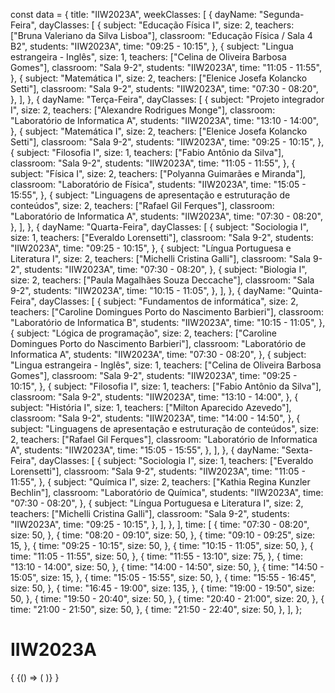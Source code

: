 const data = {
  title: "IIW2023A",
  weekClasses: [
    {
      dayName: "Segunda-Feira",
      dayClasses: [
        {
          subject: "Educação Física I",
          size: 2,
          teachers: ["Bruna Valeriano da Silva Lisboa"],
          classroom: "Educação Física / Sala 4 B2",
          students: "IIW2023A",
          time: "09:25 - 10:15",
        },
        {
          subject: "Lingua estrangeira - Inglês",
          size: 1,
          teachers: ["Celina de Oliveira Barbosa Gomes"],
          classroom: "Sala 9-2",
          students: "IIW2023A",
          time: "11:05 - 11:55",
        },
        {
          subject: "Matemática I",
          size: 2,
          teachers: ["Elenice Josefa Kolancko Setti"],
          classroom: "Sala 9-2",
          students: "IIW2023A",
          time: "07:30 - 08:20",
        },
      ],
    },
    {
      dayName: "Terça-Feira",
      dayClasses: [
        {
          subject: "Projeto integrador I",
          size: 2,
          teachers: ["Alexandre Rodrigues Monge"],
          classroom: "Laboratório de Informatica A",
          students: "IIW2023A",
          time: "13:10 - 14:00",
        },
        {
          subject: "Matemática I",
          size: 2,
          teachers: ["Elenice Josefa Kolancko Setti"],
          classroom: "Sala 9-2",
          students: "IIW2023A",
          time: "09:25 - 10:15",
        },
        {
          subject: "Filosofia I",
          size: 1,
          teachers: ["Fabio Antônio da Silva"],
          classroom: "Sala 9-2",
          students: "IIW2023A",
          time: "11:05 - 11:55",
        },
        {
          subject: "Física I",
          size: 2,
          teachers: ["Polyanna Guimarães e Miranda"],
          classroom: "Laboratório de Física",
          students: "IIW2023A",
          time: "15:05 - 15:55",
        },
        {
          subject: "Linguagens de apresentação e estruturação de conteúdos",
          size: 2,
          teachers: ["Rafael Gil Ferques"],
          classroom: "Laboratório de Informatica A",
          students: "IIW2023A",
          time: "07:30 - 08:20",
        },
      ],
    },
    {
      dayName: "Quarta-Feira",
      dayClasses: [
        {
          subject: "Sociologia I",
          size: 1,
          teachers: ["Everaldo Lorensetti"],
          classroom: "Sala 9-2",
          students: "IIW2023A",
          time: "09:25 - 10:15",
        },
        {
          subject: "Língua Portuguesa e Literatura I",
          size: 2,
          teachers: ["Michelli Cristina Galli"],
          classroom: "Sala 9-2",
          students: "IIW2023A",
          time: "07:30 - 08:20",
        },
        {
          subject: "Biologia I",
          size: 2,
          teachers: ["Paula Magalhães Souza Deccache"],
          classroom: "Sala 9-2",
          students: "IIW2023A",
          time: "10:15 - 11:05",
        },
      ],
    },
    {
      dayName: "Quinta-Feira",
      dayClasses: [
        {
          subject: "Fundamentos de informática",
          size: 2,
          teachers: ["Caroline Domingues Porto do Nascimento Barbieri"],
          classroom: "Laboratório de Informatica B",
          students: "IIW2023A",
          time: "10:15 - 11:05",
        },
        {
          subject: "Lógica de programação",
          size: 2,
          teachers: ["Caroline Domingues Porto do Nascimento Barbieri"],
          classroom: "Laboratório de Informatica A",
          students: "IIW2023A",
          time: "07:30 - 08:20",
        },
        {
          subject: "Lingua estrangeira - Inglês",
          size: 1,
          teachers: ["Celina de Oliveira Barbosa Gomes"],
          classroom: "Sala 9-2",
          students: "IIW2023A",
          time: "09:25 - 10:15",
        },
        {
          subject: "Filosofia I",
          size: 1,
          teachers: ["Fabio Antônio da Silva"],
          classroom: "Sala 9-2",
          students: "IIW2023A",
          time: "13:10 - 14:00",
        },
        {
          subject: "História I",
          size: 1,
          teachers: ["Milton Aparecido Azevedo"],
          classroom: "Sala 9-2",
          students: "IIW2023A",
          time: "14:00 - 14:50",
        },
        {
          subject: "Linguagens de apresentação e estruturação de conteúdos",
          size: 2,
          teachers: ["Rafael Gil Ferques"],
          classroom: "Laboratório de Informatica A",
          students: "IIW2023A",
          time: "15:05 - 15:55",
        },
      ],
    },
    {
      dayName: "Sexta-Feira",
      dayClasses: [
        {
          subject: "Sociologia I",
          size: 1,
          teachers: ["Everaldo Lorensetti"],
          classroom: "Sala 9-2",
          students: "IIW2023A",
          time: "11:05 - 11:55",
        },
        {
          subject: "Química I",
          size: 2,
          teachers: ["Kathia Regina Kunzler Bechlin"],
          classroom: "Laboratório de Química",
          students: "IIW2023A",
          time: "07:30 - 08:20",
        },
        {
          subject: "Língua Portuguesa e Literatura I",
          size: 2,
          teachers: ["Michelli Cristina Galli"],
          classroom: "Sala 9-2",
          students: "IIW2023A",
          time: "09:25 - 10:15",
        },
      ],
    },
  ],
  time: [
    {
      time: "07:30 - 08:20",
      size: 50,
    },
    {
      time: "08:20 - 09:10",
      size: 50,
    },
    {
      time: "09:10 - 09:25",
      size: 15,
    },
    {
      time: "09:25 - 10:15",
      size: 50,
    },
    {
      time: "10:15 - 11:05",
      size: 50,
    },
    {
      time: "11:05 - 11:55",
      size: 50,
    },
    {
      time: "11:55 - 13:10",
      size: 75,
    },
    {
      time: "13:10 - 14:00",
      size: 50,
    },
    {
      time: "14:00 - 14:50",
      size: 50,
    },
    {
      time: "14:50 - 15:05",
      size: 15,
    },
    {
      time: "15:05 - 15:55",
      size: 50,
    },
    {
      time: "15:55 - 16:45",
      size: 50,
    },
    {
      time: "16:45 - 19:00",
      size: 135,
    },
    {
      time: "19:00 - 19:50",
      size: 50,
    },
    {
      time: "19:50 - 20:40",
      size: 50,
    },
    {
      time: "20:40 - 21:00",
      size: 20,
    },
    {
      time: "21:00 - 21:50",
      size: 50,
    },
    {
      time: "21:50 - 22:40",
      size: 50,
    },
  ],
};

# IIW2023A

<div>
  {
    <BrowserOnly>
      {() => (
        <Grid
          title={data.title}
          weekClasses={data.weekClasses}
          time={data.time}
        />
      )}
    </BrowserOnly>
  }
</div>

